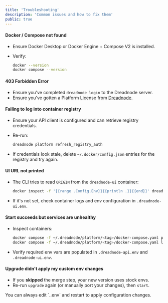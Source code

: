 ```yaml
---
title: 'Troubleshooting'
description: 'Common issues and how to fix them'
public: true
---
```


#### Docker / Compose not found

- Ensure Docker Desktop or Docker Engine + Compose V2 is installed.
- Verify:

  ```bash
  docker --version
  docker compose --version
  ```

#### 403 Forbidden Error

- Ensure you've completed `dreadnode login` to the Dreadnode server.
- Ensure you've gotten a Platform License from [Dreadnode](https://dreadnode.com/contact-us).

#### Failing to log into container registry

* Ensure your API client is configured and can retrieve registry credentials.
* Re-run:

  ```bash
  dreadnode platform refresh_registry_auth
  ```
* If credentials look stale, delete `~/.docker/config.json` entries for the registry and try again.

#### UI URL not printed

* The CLI tries to read `ORIGIN` from the `dreadnode-ui` container:

  ```bash
  docker inspect -f '{{range .Config.Env}}{{println .}}{{end}}' dreadnode-ui | grep ORIGIN
  ```
* If it's not set, check container logs and env configuration in `.dreadnode-ui.env`.

#### Start succeeds but services are unhealthy

* Inspect containers:

  ```bash
  docker compose -f ~/.dreadnode/platform/<tag>/docker-compose.yaml ps
  docker compose -f ~/.dreadnode/platform/<tag>/docker-compose.yaml logs -f
  ```
* Verify required env vars are populated in `.dreadnode-api.env` and `.dreadnode-ui.env`.

#### Upgrade didn't apply my custom env changes

* If you **skipped** the merge step, your new version uses stock envs.
* Re-run `upgrade` again (or manually port your changes), then `start`.

<Note>
You can always edit `.<service>.env` and restart to apply configuration changes.
</Note>